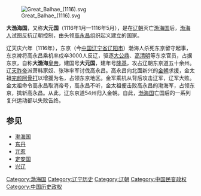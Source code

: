 {{中国东北历史}}
{{朝鲜历史|隐藏=1}}
[[File:Great_Balhae_(1116).svg|thumb]]

'''大渤海国'''，又称'''大元国'''（1116年1月—1116年5月），是在[[辽朝|辽朝]]灭亡[[渤海国|渤海国]]后，[[渤海人|渤海人]]试图反抗辽朝控制，由头领[[高永昌|高永昌]]组织起义建立的国家。

辽天庆六年（1116年），东京（今[[中国|中国]][[辽宁省|辽宁省]][[辽阳市|辽阳市]]）渤海人杀死东京留守起事，东京裨将高永昌乘机率戍卒3000人反辽，驱逐[[大公鼎|大公鼎]]、[[高清明|高清明]]等东京官员，占据东京，自称'''大渤海'''[[皇帝|皇帝]]，建国号'''大元国'''，建年号[[隆基|隆基]]，攻占辽朝东京道五十余州。辽[[天祚帝|天祚帝]]派萧韩家奴、张琳率军讨伐高永昌。高永昌向北面新兴的[[金朝|金朝]]求援，金太祖[[完颜阿骨打|完颜阿骨打]]以增援为名，占领东京地区。金军乘机从背后攻击辽军，辽军大败。金太祖命令高永昌取消帝号，高永昌不听，金太祖便击败高永昌的渤海军，占领东京，擒斩高永昌。从此，辽东京道54州归入金朝。自此，[[渤海国|渤海国]]亡国后的一系列复兴运动都以失败告终。

== 参见 ==
* [[渤海国|渤海国]]
* [[东丹|东丹]]
* [[兀惹|兀惹]]
* [[定安国|定安国]]
* [[兴辽|兴辽]]

{{China-hist-stub}}

[[Category:渤海国|Category:渤海国]] 
[[Category:辽宁历史|Category:辽宁历史]]
[[Category:辽朝|Category:辽朝]] 
[[Category:中国民变政权|Category:中国民变政权]]
[[Category:中国历史政权|Category:中国历史政权]]